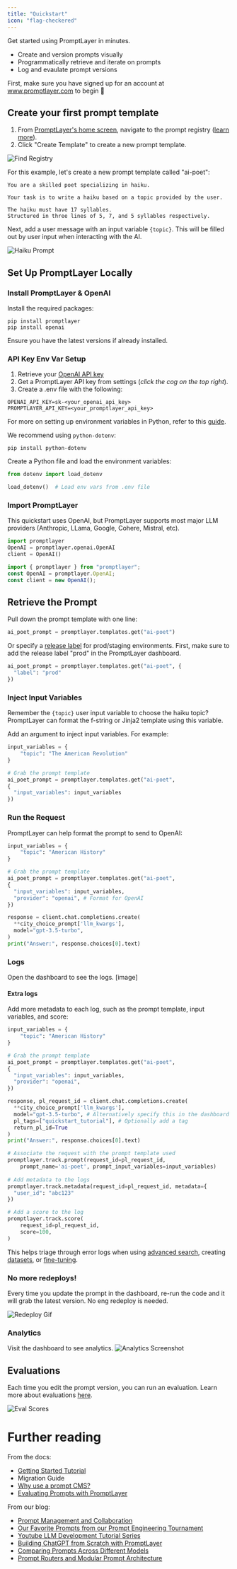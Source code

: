 ```yaml
---
title: "Quickstart"
icon: "flag-checkered"
---
```


Get started using PromptLayer in minutes.

- Create and version prompts visually
- Programmatically retrieve and iterate on prompts
- Log and evaulate prompt versions

First, make sure you have signed up for an account at www.promptlayer.com to begin 🍰

## Create your first prompt template

1. From [PromptLayer's home screen](https://www.promptlayer.com), navigate to the prompt registry ([learn more](/features/prompt-registry/overview)).
2. Click "Create Template" to create a new prompt template.

![Find Registry](/images/quickstart/find-registry.png)

For this example, let's create a new prompt template called "ai-poet":

```
You are a skilled poet specializing in haiku. 

Your task is to write a haiku based on a topic provided by the user. 

The haiku must have 17 syllables.
Structured in three lines of 5, 7, and 5 syllables respectively. 
```

Next, add a user message with an input variable `{topic}`. This will be filled out by user input when interacting with the AI.

![Haiku Prompt](/images/quickstart/haiku-prompt.png)

## Set Up PromptLayer Locally

### Install PromptLayer & OpenAI

Install the required packages:

```
pip install promptlayer
pip install openai
```

Ensure you have the latest versions if already installed.

### API Key Env Var Setup

1. Retrieve your [OpenAI API key](https://platform.openai.com/api-keys)
2. Get a PromptLayer API key from settings (_click the cog on the top right_). 
3. Create a .env file with the following:

```
OPENAI_API_KEY=sk-<your_openai_api_key>
PROMPTLAYER_API_KEY=<your_promptlayer_api_key>
```
For more on setting up environment variables in Python, refer to this [guide](https://www.twilio.com/en-us/blog/environment-variables-python).

We recommend using `python-dotenv`:

```
pip install python-dotenv
```

Create a Python file and load the environment variables:

``` Python
from dotenv import load_dotenv

load_dotenv()  # Load env vars from .env file
```

### Import PromptLayer

This quickstart uses OpenAI, but PromptLayer supports most major LLM providers (Anthropic, LLama, Google, Cohere, Mistral, etc).

<CodeGroup>

```python Python
import promptlayer
OpenAI = promptlayer.openai.OpenAI
client = OpenAI()
```


```js JavaScript
import { promptlayer } from "promptlayer";
const OpenAI = promptlayer.OpenAI;
const client = new OpenAI();
```

</CodeGroup>
    
## Retrieve the Prompt

Pull down the prompt template with one line:
``` Python
ai_poet_prompt = promptlayer.templates.get("ai-poet")
```

Or specify a [release label](/features/prompt-registry/overview#release-labels) for prod/staging environments. First, make sure to add the release label "prod" in the PromptLayer dashboard.
``` Python
ai_poet_prompt = promptlayer.templates.get("ai-poet", {
  "label": "prod"
})
```

### Inject Input Variables

Remember the `{topic}` user input variable to choose the haiku topic? PromptLayer can format the f-string or Jinja2 template using this variable.

Add an argument to inject input variables. For example:

``` Python
input_variables = {
    "topic": "The American Revolution"
}

# Grab the prompt template
ai_poet_prompt = promptlayer.templates.get("ai-poet",
{
  "input_variables": input_variables
})
```

### Run the Request

PromptLayer can help format the prompt to send to OpenAI:

``` Python
input_variables = {
    "topic": "American History"
}

# Grab the prompt template
ai_poet_prompt = promptlayer.templates.get("ai-poet",
{
  "input_variables": input_variables,
  "provider": "openai", # Format for OpenAI
})

response = client.chat.completions.create(
  **city_choice_prompt['llm_kwargs'],
  model="gpt-3.5-turbo", 
)
print("Answer:", response.choices[0].text)
```

### Logs

Open the dashboard to see the logs.
[image]

#### Extra logs

Add more metadata to each log, such as the prompt template, input variables, and score:

``` Python
input_variables = {
    "topic": "American History"
}

# Grab the prompt template
ai_poet_prompt = promptlayer.templates.get("ai-poet",
{
  "input_variables": input_variables,
  "provider": "openai",
})

response, pl_request_id = client.chat.completions.create(
  **city_choice_prompt['llm_kwargs'],
  model="gpt-3.5-turbo", # Alternatively specify this in the dashboard
  pl_tags=["quickstart_tutorial"], # Optionally add a tag
  return_pl_id=True
)
print("Answer:", response.choices[0].text)

# Associate the request with the prompt template used
promptlayer.track.prompt(request_id=pl_request_id, 
    prompt_name='ai-poet', prompt_input_variables=input_variables)
  
# Add metadata to the logs
promptlayer.track.metadata(request_id=pl_request_id, metadata={
  "user_id": "abc123"
})

# Add a score to the log
promptlayer.track.score(
    request_id=pl_request_id,
    score=100,
)
```

This helps triage through error logs when using [advanced search](/why-promptlayer/advanced-search), creating [datasets](/features/evaluations/datasets), or [fine-tuning](/why-promptlayer/fine-tuning).

### No more redeploys!

Every time you update the prompt in the dashboard, re-run the code and it will grab the latest version. No eng redeploy is needed.


![Redeploy Gif](/images/quickstart/redeploy.gif)

### Analytics

Visit the dashboard to see analytics.
![Analytics Screenshot](/images/quickstart/analytics-screenshot.png)

## Evaluations

Each time you edit the prompt version, you can run an evaluation. Learn more about evaluations [here](/features/evaluations/examples).

![Eval Scores](/images/quickstart/eval-scores.png)

# Further reading

From the docs:
- [Getting Started Tutorial](/getting_started)
- Migration Guide
- [Why use a prompt CMS?](/why-promptlayer/prompt-cms)
- [Evaluating Prompts with PromptLayer](/features/evaluations/examples)

From our blog:
- [Prompt Management and Collaboration](https://blog.promptlayer.com/scalable-prompt-management-and-collaboration-fff28af39b9b)
- [Our Favorite Prompts from our Prompt Engineering Tournament](https://blog.promptlayer.com/our-favorite-prompts-from-the-tournament-b9d99464c1dc)
- [Youtube LLM Development Tutorial Series](https://www.youtube.com/watch?v=u4LMdo-2EP4&list=PL6gx4Cwl9DGDLqIXStz_Zrk2utoTgrsfW)
- [Building ChatGPT from Scratch with PromptLayer](https://blog.promptlayer.com/building-chatgpt-from-scratch-the-right-way-ef82e771886e)
- [Comparing Prompts Across Different Models](https://blog.promptlayer.com/migrating-prompts-to-open-source-models-c21e1d482d6f)
- [Prompt Routers and Modular Prompt Architecture](https://blog.promptlayer.com/prompt-routers-and-modular-prompt-architecture-8691d7a57aee)

